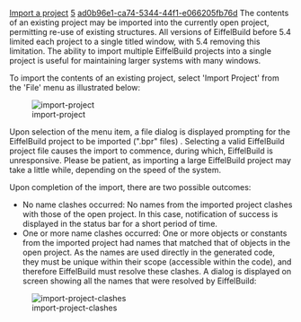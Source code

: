 [[Property:title|Import a project]]
[[Property:weight|5]]
[[Property:uuid|ad0b96e1-ca74-5344-44f1-e066205fb76d]]
The contents of an existing project may be imported into the currently open project, permitting re-use of existing structures. All versions of EiffelBuild before 5.4 limited each project to a single titled window, with 5.4 removing this limitation. The ability to import multiple EiffelBuild projects into a single project is useful for maintaining larger systems with many windows.

To import the contents of an existing project, select 'Import Project' from the 'File' menu as illustrated below:

[[Image:import-project]]  

Upon selection of the menu item, a file dialog is displayed prompting for the EiffelBuild project to be imported (".bpr" files) . Selecting a valid EiffelBuild project file causes the import to commence, during which, EiffelBuild is unresponsive. Please be patient, as importing a large EiffelBuild project may take a little while, depending on the speed of the system.

Upon completion of the import, there are two possible outcomes:
* No name clashes occurred: No names from the imported project clashes with those of the open project. In this case, notification of success is displayed in the status bar for a short period of time.
* One or more name clashes occurred: One or more objects or constants from the imported project had names that matched that of objects in the open project. As the names are used directly in the generated code, they must be unique within their scope (accessible within the code), and therefore EiffelBuild must resolve these clashes. A dialog is displayed on screen showing all the names that were resolved by EiffelBuild: 
[[Image:import-project-clashes]]  

{{note| '''Note''': If a name clash occurs, the names of the imported project are modified, not the open project. }}





